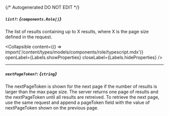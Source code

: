 {/* Autogenerated DO NOT EDIT  */}

##### `list?`: *{`components.Role[]`}*
The list of results containing up to X results, where X is the page size defined in the request.

<Collapsible content={() => import('/content/types/models/components/role/typescript.mdx')} openLabel={Labels.showProperties} closeLabel={Labels.hideProperties} />


---
##### `nextPageToken?`: *{`string`}*
The nextPageToken is shown for the next page if the number of results is larger than the max page size.
 The server returns one page of results and the nextPageToken until all results are retreived.
 To retrieve the next page, use the same request and append a pageToken field with the value of nextPageToken shown on the previous page.


